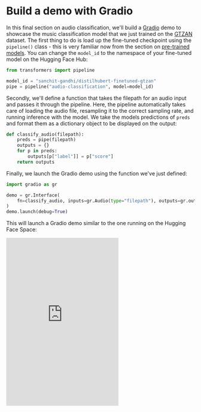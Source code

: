 # Build a demo with Gradio

In this final section on audio classification, we'll build a [Gradio]((https://gradio.app)) demo to showcase the music
classification model that we just trained on the [GTZAN](https://huggingface.co/datasets/marsyas/gtzan) dataset. The first
thing to do is load up the fine-tuned checkpoint using the `pipeline()` class - this is very familiar now from the section
on [pre-trained models](../classification_models). You can change the `model_id` to the namespace of your fine-tuned model
on the Hugging Face Hub:

```python
from transformers import pipeline

model_id = "sanchit-gandhi/distilhubert-finetuned-gtzan"
pipe = pipeline("audio-classification", model=model_id)
```

Secondly, we'll define a function that takes the filepath for an audio input and passes it through the pipeline. Here,
the pipeline automatically takes care of loading the audio file, resampling it to the correct sampling rate, and running
inference with the model. We take the models predictions of `preds` and format them as a dictionary object to be displayed on the
output:

```python
def classify_audio(filepath):
    preds = pipe(filepath)
    outputs = {}
    for p in preds:
        outputs[p["label"]] = p["score"]
    return outputs
```

Finally, we launch the Gradio demo using the function we've just defined:

```python
import gradio as gr

demo = gr.Interface(
    fn=classify_audio, inputs=gr.Audio(type="filepath"), outputs=gr.outputs.Label()
)
demo.launch(debug=True)
```

This will launch a Gradio demo similar to the one running on the Hugging Face Space:

<iframe src="https://course-demos-song-classifier.hf.space" frameBorder="0" height="450" title="Gradio app" class="container p-0 flex-grow space-iframe" allow="accelerometer; ambient-light-sensor; autoplay; battery; camera; document-domain; encrypted-media; fullscreen; geolocation; gyroscope; layout-animations; legacy-image-formats; magnetometer; microphone; midi; oversized-images; payment; picture-in-picture; publickey-credentials-get; sync-xhr; usb; vr ; wake-lock; xr-spatial-tracking" sandbox="allow-forms allow-modals allow-popups allow-popups-to-escape-sandbox allow-same-origin allow-scripts allow-downloads"></iframe>


